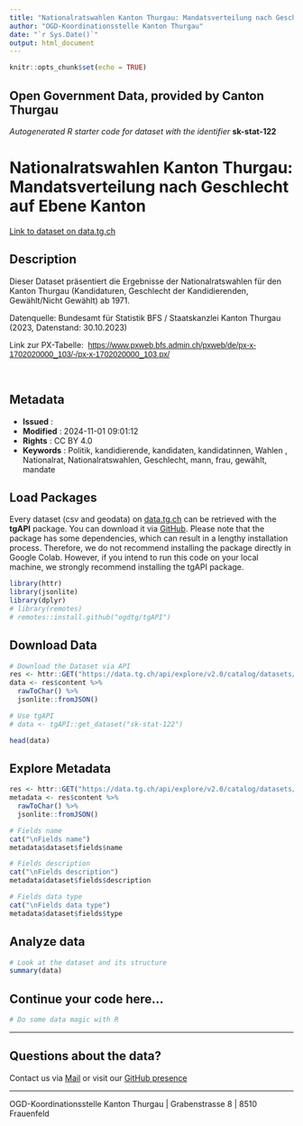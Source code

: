 ```yaml
---
title: "Nationalratswahlen Kanton Thurgau: Mandatsverteilung nach Geschlecht auf Ebene Kanton"
author: "OGD-Koordinationsstelle Kanton Thurgau"
date: "`r Sys.Date()`"
output: html_document
---
```


```r
knitr::opts_chunk$set(echo = TRUE)
```

## Open Government Data, provided by **Canton Thurgau**
*Autogenerated R starter code for dataset with the identifier* **sk-stat-122**


# **Nationalratswahlen Kanton Thurgau: Mandatsverteilung nach Geschlecht auf Ebene Kanton**

[Link to dataset on data.tg.ch](https://data.tg.ch/explore/dataset/sk-stat-122/information/)

## Description

<p>Dieser Dataset präsentiert die Ergebnisse der Nationalratswahlen für den Kanton Thurgau (Kandidaturen, Geschlecht der Kandidierenden, Gewählt/Nicht Gewählt) ab 1971.</p><p>Datenquelle: Bundesamt für Statistik BFS / Staatskanzlei Kanton Thurgau (2023<span style='font-size: 0.875rem;'>, Datenstand: 30.10.2023</span><span style='font-family: inherit; font-size: 0.875rem;'>)</span></p><p>Link zur PX-Tabelle:  <a href='https://www.pxweb.bfs.admin.ch/pxweb/de/px-x-1702020000_104/-/px-x-1702020000_104.px/' style='background-color: rgb(255, 255, 255); font-family: sans-serif; font-size: 14px; font-weight: 400;' target='_blank'>https://www.pxweb.bfs.admin.ch/pxweb/de/px-x-1702020000_103/-/px-x-1702020000_103.px/</a><br/></p><p><br/></p>

## Metadata

- **Issued**                   : 
- **Modified**                 : 2024-11-01 09:01:12
- **Rights**                   : CC BY 4.0
- **Keywords**                 : Politik, kandidierende, kandidaten, kandidatinnen, Wahlen , Nationalrat, Nationalratswahlen, Geschlecht, mann, frau, gewählt, mandate

## Load Packages

Every dataset (csv and geodata) on [data.tg.ch](https://data.tg.ch/pages/start/) can be retrieved with the **tgAPI** package. You can download it via [GitHub](https://github.com/ogdtg/tgAPI). Please note that the package has some dependencies, which can result in a lengthy installation process. Therefore, we do not recommend installing the package directly in Google Colab. However, if you intend to run this code on your local machine, we strongly recommend installing the tgAPI package.

```r
library(httr)
library(jsonlite)
library(dplyr)
# library(remotes)
# remotes::install.github("ogdtg/tgAPI")

```


## Download Data


```r
# Download the Dataset via API
res <- httr::GET("https://data.tg.ch/api/explore/v2.0/catalog/datasets/sk-stat-122/exports/json")
data <- res$content %>%
  rawToChar() %>%
  jsonlite::fromJSON()

# Use tgAPI
# data <- tgAPI::get_dataset("sk-stat-122")

head(data)

```


## Explore Metadata

```r

res <- httr::GET("https://data.tg.ch/api/explore/v2.0/catalog/datasets/sk-stat-122")
metadata <- res$content %>%
  rawToChar() %>%
  jsonlite::fromJSON()

# Fields name
cat("\nFields name")
metadata$dataset$fields$name

# Fields description
cat("\nFields description")
metadata$dataset$fields$description

# Fields data type
cat("\nFields data type")
metadata$dataset$fields$type

```


## Analyze data

```r

# Look at the dataset and its structure
summary(data)

```


## Continue your code here...


```r
# Do some data magic with R
```

------------------------------------------------------------------------

## Questions about the data?

Contact us via [Mail](mailto:ogd@tg.ch) or visit our [GitHub presence](https://github.com/ogdtg)


------------------------------------------------------------------------

OGD-Koordinationsstelle Kanton Thurgau | Grabenstrasse 8 | 8510 Frauenfeld

